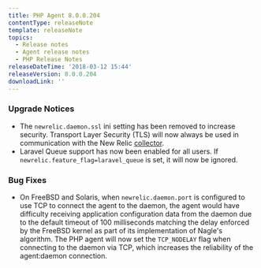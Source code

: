```yaml
---
title: PHP Agent 8.0.0.204
contentType: releaseNote
template: releaseNote
topics:
  - Release notes
  - Agent release notes
  - PHP Release Notes
releaseDateTime: '2018-03-12 15:44'
releaseVersion: 8.0.0.204
downloadLink: ''
---
```


### Upgrade Notices

* The `newrelic.daemon.ssl` ini setting has been removed to increase security. Transport Layer Security (TLS) will now always be used in communication with the New Relic [collector](/docs/accounts-partnerships/education/getting-started-new-relic/glossary#collector).
* Laravel Queue support has now been enabled for all users. If `newrelic.feature_flag=laravel_queue` is set, it will now be ignored.

### Bug Fixes

* On FreeBSD and Solaris, when `newrelic.daemon.port` is configured to use TCP to connect the agent to the daemon, the agent would have difficulty receiving application configuration data from the daemon due to the default timeout of 100 milliseconds matching the delay enforced by the FreeBSD kernel as part of its implementation of Nagle's algorithm. The PHP agent will now set the `TCP_NODELAY` flag when connecting to the daemon via TCP, which increases the reliability of the agent:daemon connection.
